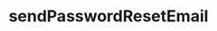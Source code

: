 ---
title: "sendPasswordResetEmail"
openapi: post /user/password/reset
sidebarTitle: /user/password/reset
---